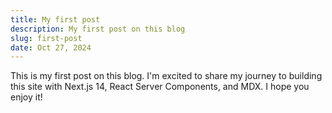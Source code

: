 ```yaml
---
title: My first post
description: My first post on this blog
slug: first-post
date: Oct 27, 2024
---
```


This is my first post on this blog. I'm excited to share my journey to building this site with Next.js 14, React Server Components, and MDX. I hope you enjoy it!
